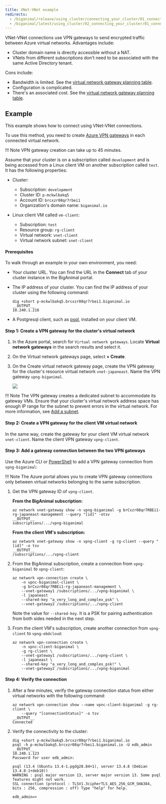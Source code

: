 ```yaml
---
title: VNet-VNet example
redirects:
  - /biganimal/release/using_cluster/connecting_your_cluster/01_connecting_from_azure/03_vnet_vnet/
  - /biganimal/latest/using_cluster/02_connecting_your_cluster/01_connecting_from_azure/03_vnet_vnet/ #generated for BigAnimal URL path removal branch
---
```


VNet-VNet connections use VPN gateways to send encrypted traffic between Azure virtual networks. Advantages include:

-   Cluster domain name is directly accessible without a NAT. 
-   VNets from different subscriptions don't need to be associated with the same Active Directory tenant.

Cons include:

-   Bandwidth is limited. See the [virtual network gateway planning table](https://docs.microsoft.com/en-us/azure/vpn-gateway/vpn-gateway-about-vpngateways#planningtable). 
-   Configuration is complicated.
-   There's an associated cost. See the [virtual network gateway planning table](https://docs.microsoft.com/en-us/azure/vpn-gateway/vpn-gateway-about-vpngateways#planningtable).

## Example 
This example shows how to connect using VNet-VNet connections. 

To use this method, you need to create [Azure VPN gateways](https://docs.microsoft.com/en-us/azure/vpn-gateway/vpn-gateway-about-vpngateways) in each connected virtual network.  

!!! Note
    VPN gateway creation can take up to 45 minutes. 

Assume that your cluster is on a subscription called `development` and is being accessed from a Linux client VM on another subscription called `test`. It has the following properties:

-   Cluster:
    -   Subscription: `development`
    -   Cluster ID: `p-mckwlbakq5` 
    -   Account ID: `brcxzr08qr7rbei1` 
    -   Organization's domain name: `biganimal.io` 


-   Linux client VM called `vm-client`:
    -   Subscription: `test`
    -   Resource group: `rg-client`
    -   Virtual network: `vnet-client`
    -   Virtual network subnet: `snet-client`

#### Prerequisites

To walk through an example in your own environment, you need:

-   Your cluster URL. You can find the URL in the **Connect** tab of your cluster instance in the BigAnimal portal.
-   The IP address of your cluster. You can find the IP address of your cluster using the following command:

    ```shell
    dig +short p-mckwlbakq5.brcxzr08qr7rbei1.biganimal.io 
    __OUTPUT__
    10.240.1.218
    ```
-   A Postgresql client, such as [psql](https://www.postgresql.org/download/), installed on your client VM.

#### Step 1: Create a VPN gateway for the cluster's virtual network

1.  In the Azure portal, search for `Virtual network gateways`. Locate **Virtual network gateways** in the search results and select it.

2.  On the Virtual network gateways page, select **+ Create**.

3.  On the Create virtual network gateway page, create the VPN gateway for the cluster's resource virtual network `vnet-japaneast`. Name the VPN gateway `vpng-biganimal`.

    ![](../images/image8.png)

!!! Note
    The VPN gateway creates a dedicated subnet to accommodate its gateway VMs. Ensure that your cluster's virtual network address space has enough IP range for the subnet to prevent errors in the virtual network. For more information, see [Add a subnet](https://docs.microsoft.com/en-us/azure/virtual-network/virtual-network-manage-subnet#add-a-subnet).

#### Step 2: Create a VPN gateway for the client VM virtual network

In the same way, create the gateway for your client VM virtual network `vnet-client`. Name the client VPN gateway `vpng-client`.

#### Step 3: Add a gateway connection between the two VPN gateways

Use the Azure CLI or [PowerShell](https://docs.microsoft.com/en-us/azure/vpn-gateway/vpn-gateway-vnet-vnet-rm-ps) to add a VPN gateway connection from `vpng-biganimal`:

!!! Note
    The Azure portal allows you to create VPN gateway connections only between virtual networks belonging to the same subscription.

1.  Get the VPN gateway ID of `vpng-client`.

    **From the BigAnimal subscription:**

    ```shell
    az network vnet-gateway show -n vpng-biganimal -g brCxzr08qr7RBEi1-rg-japaneast-management --query "[id]" -otsv
    __OUTPUT__
    subscriptions/.../vpng-biganimal
    ```

    **From the client VM's subscription:**

    ```shell
    az network vnet-gateway show -n vpng-client -g rg-client --query "[id]" -o tsv
    __OUTPUT__
    /subscriptions/.../vpng-client
    ```

2.  From the BigAnimal subscription, create a connection from `vpng-biganimal` to `vpng-client`:

    ```shell
    az network vpn-connection create \
        -n vpnc-biganimal-client \
        -g brCxzr08qr7RBEi1-rg-japaneast-management \
        --vnet-gateway1 /subscriptions/.../vpng-biganimal \
        -l japaneast 
        --shared-key "a_very_long_and_complex_psk" \
        --vnet-gateway2 /subscriptions/.../vpng-client

    ```

    Note the value for `--shared-key`. It is a PSK for pairing authentication from both sides needed in the next step.

3.  From the client VM's subscription, create another connection from `vpng-client` to `vpng-ebdcloud`:

    ```shell
    az network vpn-connection create \
        -n vpnc-client-biganimal \
        -g rg-client \
        --vnet-gateway1 /subscriptions/.../vpng-client \
        -l japaneast \
        --shared-key "a_very_long_and_complex_psk!" \
        --vnet-gateway2 /subscriptions/.../vpng-biganimal
    ```

#### Step 4: Verify the connection

1.  After a few minutes, verify the gateway connection status from either virtual networks with the following command:

    ```shell
    az network vpn-connection show --name vpnc-client-biganimal -g rg-client \
        --query "[connectionStatus]" -o tsv
    __OUTPUT__
    Connected
    ```

2.  Verify the connectivity to the cluster:

    ```shell
    dig +short p-mckwlbakq5.brcxzr08qr7rbei1.biganimal.io 
    psql -h p-mckwlbakq5.brcxzr08qr7rbei1.biganimal.io -U edb_admin      
    __OUTPUT__
    10.240.1.123 
    Password for user edb_admin: 

    psql (13.4 (Ubuntu 13.4-1.pgdg28.84+1), server 13.4.8 (Debian 13.4.8-1+deb10)) 
    WARNING : psql major version 13, server major version 13. Some psql features might not work. 
    SSL connection (protocol : TLSV1.3cipherTLS_AES_256_GCM_SHA384, bits : 256, compression : off) Type "help" for help. 

    edb_admin=>

    ```
